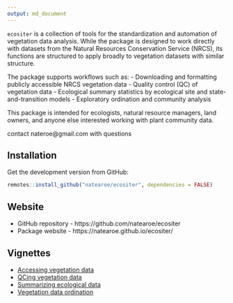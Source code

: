 ```yaml
---
output: md_document 
---
```


`ecositer` is a collection of tools for the standardization and automation of vegetation data analysis. While the package is designed to work directly with datasets from the Natural Resources Conservation Service (NRCS), its functions are structured to apply broadly to vegetation datasets with similar structure.

The package supports workflows such as:
- Downloading and formatting publicly accessible NRCS vegetation data
- Quality control (QC) of vegetation data
- Ecological summary statistics by ecological site and state-and-transition models
- Exploratory ordination and community analysis

This package is intended for ecologists, natural resource managers, land owners, and anyone else interested working with plant community data.

contact nateroe@gmail.com with questions

## Installation

Get the development version from GitHub:

```r
remotes::install_github("natearoe/ecositer", dependencies = FALSE)
```

## Website
- GitHub repository - https://github.com/natearoe/ecositer
- Package website - https://natearoe.github.io/ecositer/

## Vignettes
- [Accessing vegetation data](https://natearoe.github.io/ecositer/articles/accessing_vegetation_data.html)
- [QCing vegetation data](https://natearoe.github.io/ecositer/articles/qc_vegetation_data.html) 
- [Summarizing ecological data](https://natearoe.github.io/ecositer/articles/summarizing_ecological_data.html)
- [Vegetation data ordination](https://natearoe.github.io/ecositer/articles/ordinating_vegetation_data.html)


